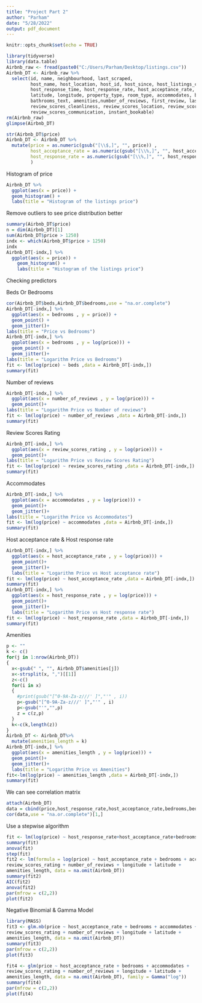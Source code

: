 ---
title: "Project Part 2"
author: "Parham"
date: "5/28/2022"
output: pdf_document
---

```{r setup, include=FALSE}
knitr::opts_chunk$set(echo = TRUE)
```

```{r warning=FALSE}
library(tidyverse)
library(data.table)
Airbnb_raw <- fread(paste0("C:/Users/Parham/Desktop/listings.csv"))
Airbnb_DT <- Airbnb_raw %>%
  select(id, name, neighbourhood, last_scraped,
         host_name, host_location, host_id, host_since, host_listings_count, host_is_superhost,
         host_response_time, host_response_rate, host_acceptance_rate, host_verifications,
         latitude, longitude, property_type, room_type, accommodates, bedrooms, beds,price,
         bathrooms_text, amenities,number_of_reviews, first_review, last_review, review_scores_rating,
         review_scores_cleanliness, review_scores_location, review_scores_value,
         review_scores_communication, instant_bookable)
rm(Airbnb_raw)
glimpse(Airbnb_DT)

str(Airbnb_DT$price)
Airbnb_DT <- Airbnb_DT %>%
  mutate(price = as.numeric(gsub("[\\$,]", "", price)) , 
         host_acceptance_rate = as.numeric(gsub("[\\%,]", "", host_acceptance_rate)),
         host_response_rate = as.numeric(gsub("[\\%,]", "", host_response_rate))
         )
```

Histogram of price

```{r}
Airbnb_DT %>%
  ggplot(aes(x = price)) +
  geom_histogram() +
  labs(title = "Histogram of the listings price")
```

Remove outliers to see price distribution better

```{r}
summary(Airbnb_DT$price)
n = dim(Airbnb_DT)[1]
sum(Airbnb_DT$price > 1250)
indx <- which(Airbnb_DT$price > 1250)
indx
Airbnb_DT[-indx,] %>%
  ggplot(aes(x = price)) +
    geom_histogram() +
    labs(title = "Histogram of the listings price")
```

Checking predictors

Beds Or Bedrooms

```{r message=FALSE, warning=FALSE}
cor(Airbnb_DT$beds,Airbnb_DT$bedrooms,use = "na.or.complete")
Airbnb_DT[-indx,] %>%
  ggplot(aes(x = bedrooms , y = price)) +
  geom_point() +
  geom_jitter()+
labs(title = "Price vs Bedrooms")
Airbnb_DT[-indx,] %>%
  ggplot(aes(x = bedrooms , y = log(price))) +
  geom_point() +
  geom_jitter()+
labs(title = "Logarithm Price vs Bedrooms")
fit <- lm(log(price) ~ beds ,data = Airbnb_DT[-indx,])
summary(fit)
```

Number of reviews

```{r message=FALSE, warning=FALSE}
Airbnb_DT[-indx,] %>%
  ggplot(aes(x = number_of_reviews , y = log(price))) +
  geom_point()+
labs(title = "Logarithm Price vs Number of reviews")
fit <- lm(log(price) ~ number_of_reviews ,data = Airbnb_DT[-indx,])
summary(fit)
```

Review Scores Rating

```{r message=FALSE, warning=FALSE}
Airbnb_DT[-indx,] %>%
  ggplot(aes(x = review_scores_rating , y = log(price))) +
  geom_point()+
labs(title = "Logarithm Price vs Review Scores Rating")
fit <- lm(log(price) ~ review_scores_rating ,data = Airbnb_DT[-indx,])
summary(fit)
```

Accommodates

```{r message=FALSE, warning=FALSE}
Airbnb_DT[-indx,] %>%
  ggplot(aes(x = accommodates , y = log(price))) +
  geom_point()+
  geom_jitter()+
labs(title = "Logarithm Price vs Accommodates")
fit <- lm(log(price) ~ accommodates ,data = Airbnb_DT[-indx,])
summary(fit)
```

Host acceptance rate & Host response rate

```{r message=FALSE, warning=FALSE}
Airbnb_DT[-indx,] %>%
  ggplot(aes(x = host_acceptance_rate , y = log(price))) +
  geom_point()+
  geom_jitter()+
  labs(title = "Logarithm Price vs Host acceptance rate")
fit <- lm(log(price) ~ host_acceptance_rate ,data = Airbnb_DT[-indx,])
summary(fit)
Airbnb_DT[-indx,] %>%
  ggplot(aes(x = host_response_rate , y = log(price))) +
  geom_point()+
  geom_jitter()+
  labs(title = "Logarithm Price vs Host response rate")
fit <- lm(log(price) ~ host_response_rate ,data = Airbnb_DT[-indx,])
summary(fit)
```

Amenities

```{r}
p <- ""
k <- c()
for(j in 1:nrow(Airbnb_DT))
{
  x<-gsub(" ", "", Airbnb_DT$amenities[j])
  x<-strsplit(x, ",")[[1]]
  z<-c()
  for(i in x)
  {
    #print(gsub("[^0-9A-Za-z///' ]","'" , i))
    p<-gsub("[^0-9A-Za-z///' ]","'" , i)
    p<-gsub("'","",p)
    z = c(z,p)
  }
  k<-c(k,length(z))
}
Airbnb_DT <- Airbnb_DT%>%
  mutate(amenities_length = k)
Airbnb_DT[-indx,] %>%
  ggplot(aes(x = amenities_length , y = log(price))) +
  geom_point()+
  geom_jitter()+
  labs(title = "Logarithm Price vs Amenities")
fit<-lm(log(price) ~ amenities_length ,data = Airbnb_DT[-indx,])
summary(fit)
```

We can see correlation matrix

```{r}
attach(Airbnb_DT)
data = cbind(price,host_response_rate,host_acceptance_rate,bedrooms,beds,host_listings_count,accommodates,review_scores_rating,number_of_reviews,longitude,latitude,amenities_length)
cor(data,use = "na.or.complete")[1,]
```

Use a stepwise algorithm

```{r}
fit <- lm(log(price) ~ host_response_rate+host_acceptance_rate+bedrooms+host_listings_count+accommodates+review_scores_rating+number_of_reviews+longitude+latitude+amenities_length,data = na.omit(Airbnb_DT))
summary(fit)
anova(fit)
step(fit)
fit2 <- lm(formula = log(price) ~ host_acceptance_rate + bedrooms + accommodates +
review_scores_rating + number_of_reviews + longitude + latitude +
amenities_length, data = na.omit(Airbnb_DT))
summary(fit2)
AIC(fit2)
anova(fit2)
par(mfrow = c(2,2))
plot(fit2)
```

Negative Binomial & Gamma Model

```{r}
library(MASS)
fit3 <- glm.nb(price ~ host_acceptance_rate + bedrooms + accommodates +
review_scores_rating + number_of_reviews + longitude + latitude +
amenities_length, data = na.omit(Airbnb_DT))
summary(fit3)
par(mfrow = c(2,2))
plot(fit3)

fit4 <- glm(price ~ host_acceptance_rate + bedrooms + accommodates +
review_scores_rating + number_of_reviews + longitude + latitude +
amenities_length, data = na.omit(Airbnb_DT), family = Gamma("log"))
summary(fit4)
par(mfrow = c(2,2))
plot(fit4)
```
